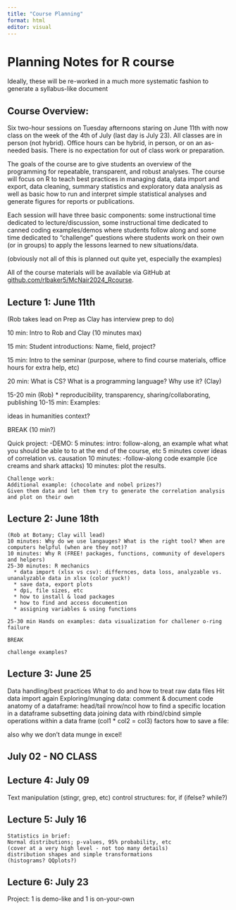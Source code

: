 ```yaml
---
title: "Course Planning"
format: html
editor: visual
---
```


# Planning Notes for R course

Ideally, these will be re-worked in a much more systematic fashion to generate a syllabus-like document

## Course Overview:

Six two-hour sessions on Tuesday afternoons staring on June 11th with now class on the week of the 4th of July (last day is July 23). All classes are in person (not hybrid). Office hours can be hybrid, in person, or on an as-needed basis. There is no expectation for out of class work or preparation.

The goals of the course are to give students an overview of the programming for repeatable, transparent, and robust analyses. The course will focus on R to teach best practices in managing data, data import and export, data cleaning, summary statistics and exploratory data analysis as well as basic how to run and interpret simple statistical analyses and generate figures for reports or publications.

Each session will have three basic components: some instructional time dedicated to lecture/discussion, some instructional time dedicated to canned coding examples/demos where students follow along and some time dedicated to "challenge" questions where students work on their own (or in groups) to apply the lessons learned to new situations/data.

(obviously not all of this is planned out quite yet, especially the examples)

All of the course materials will be available via GitHub at [github.com/rlbaker5/McNair2024_Rcourse](www.github.com/rlbaker5/McNair2024_Rcourse).

## Lecture 1: June 11th

(Rob takes lead on Prep as Clay has interview prep to do)

10 min: Intro to Rob and Clay (10 minutes max)

15 min: Student introductions: Name, field, project?

15 min: Intro to the seminar (purpose, where to find course materials, office hours for extra help, etc)

20 min: What is CS? What is a programming language? Why use it? (Clay)

15-20 min (Rob) \* reproducibility, transparency, sharing/collaborating, publishing 10-15 min: Examples:

ideas in humanities context?

BREAK (10 min?)

Quick project: -DEMO: 5 minutes: intro: follow-along, an example what what you should be able to to at the end of the course, etc 5 minutes cover ideas of correlation vs. causation 10 minutes: -follow-along code example (ice creams and shark attacks) 10 minutes: plot the results.

```         
Challenge work:
Additional example: (chocolate and nobel prizes?)
Given them data and let them try to generate the correlation analysis and plot on their own
```

## Lecture 2: June 18th

```         
(Rob at Botany; Clay will lead)
10 minutes: Why do we use langauges? What is the right tool? When are computers helpful (when are they not)?
10 minutes: Why R (FREE! packages, functions, community of developers and helpers)
25-30 minutes: R mechanics
  * data import (xlsx vs csv): differnces, data loss, analyzable vs. unanalyzable data in xlsx (color yuck!)
  * save data, export plots
  * dpi, file sizes, etc
  * how to install & load packages
  * how to find and access documention
  * assigning variables & using functions
  
25-30 min Hands on examples: data visualization for challener o-ring failure

BREAK

challenge examples?
```

## Lecture 3: June 25

Data handling/best practices What to do and how to treat raw data files Hit data import again Exploring/munging data: comment & document code anatomy of a dataframe: head/tail nrow/ncol how to find a specific location in a dataframe subsetting data joining data with rbind/cbind simple operations within a data frame (col1 \* col2 = col3) factors how to save a file:

also why we don't data munge in excel!

## July 02 - NO CLASS

## Lecture 4: July 09

Text manipulation (stingr, grep, etc) control structures: for, if (ifelse? while?)

## Lecture 5: July 16

```         
Statistics in brief:
Normal distributions; p-values, 95% probability, etc
(cover at a very high level - not too many details)
distribution shapes and simple transformations
(histograms? QQplots?)
```

## Lecture 6: July 23

Project: 1 is demo-like and 1 is on-your-own
